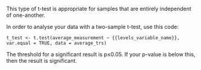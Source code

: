 This type of t-test is appropriate for samples that are entirely independent of one-another.

In order to analyse your data with a two-sample t-test, use this code:

  ```        
  t_test <- t.test(average_measurement ~ {{levels_variable_name}}, var.equal = TRUE, data = average_trs)
  ```

The threshold for a significant result is p≤0.05. If your p-value is below this, then the result is significant.